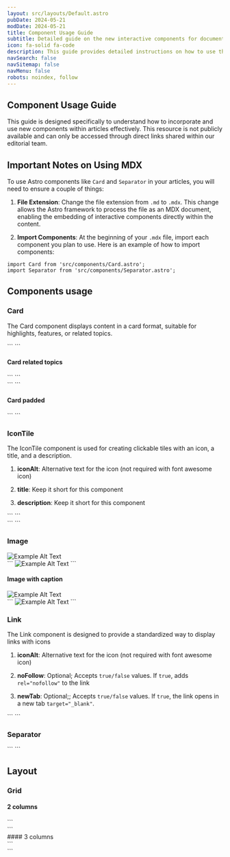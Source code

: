 ```yaml
---
layout: src/layouts/Default.astro
pubDate: 2024-05-21
modDate: 2024-05-21
title: Component Usage Guide
subtitle: Detailed guide on the new interactive components for documentation articles
icon: fa-solid fa-code
description: This guide provides detailed instructions on how to use the newly introduced components in your documentation articles.
navSearch: false
navSitemap: false
navMenu: false
robots: noindex, follow
---
```


## Component Usage Guide

This guide is designed specifically to understand how to incorporate and use new components within articles effectively. This resource is not publicly available and can only be accessed through direct links shared within our editorial team.

## Important Notes on Using MDX

To use Astro components like `Card` and `Separator` in your articles, you will need to ensure a couple of things:

1. **File Extension**: Change the file extension from `.md` to `.mdx`. This change allows the Astro framework to process the file as an MDX document, enabling the embedding of interactive components directly within the content.

2. **Import Components**: At the beginning of your `.mdx` file, import each component you plan to use. Here is an example of how to import components:

```
import Card from 'src/components/Card.astro';
import Separator from 'src/components/Separator.astro';
```

## Components usage
### Card

The Card component displays content in a card format, suitable for highlights, features, or related topics.

<div class="docs-home simple-grid">

<Card
  title="Example Title"
  description="Example description of the feature."
  imgSrc="/docs/img/octopus-deploy-logo.png"
  imgAlt="Example Alt Text"
  link="/docs/deployments/kubernetes"
/>

<div>
	```
	<Card
		title="Example Title"
		description="Example description of the feature."
		imgSrc="/docs/img/octopus-deploy-logo.png"
		imgAlt="Example Alt Text"
		link="/docs/deployments/kubernetes"
	/>
	```
</div>

</div>

#### Card related topics

<div class="docs-home simple-grid">
	<Card
		imgAlt="Example Alt Text"
		imgSrc="/docs/img/octopus-deploy-logo.png"
		link="https://www.youtube.com/watch?v=example"
		title="Watch Our Tutorial"
		variant="related-topics"
	/>
	<div>
		```
		<Card
			imgAlt="Example Alt Text"
			imgSrc="/docs/img/octopus-deploy-logo.png"
			link="https://www.youtube.com/watch?v=example"
			title="Watch Our Tutorial"
			variant="related-topics"
		/>
		```
	</div>
	<Card
		imgAlt="Example Alt Text"
		imgSrc="/docs/img/octopus-deploy-logo.png"
		link="/docs/deployments/kubernetes"
		title="Watch Our Tutorial"
		variant="related-topics"
	/>
	<div>
		```
		<Card
			imgAlt="Example Alt Text"
			imgSrc="/docs/img/octopus-deploy-logo.png"
			link="/docs/deployments/kubernetes"
			title="Watch Our Tutorial"
			variant="related-topics"
		/>
		```
	</div>
</div>

#### Card padded

<div class="docs-home simple-grid">
	<Card
		description="Example description with added padding for emphasis."
		imgAlt="Example Alt Text"
		imgSrc="/docs/img/octopus-deploy-logo.png"
		link="/docs/deployments/kubernetes"
		title="Padded Example Title"
		variant="padded"
	/>
	<div>
		```
		<Card
			description="Example description with added padding for emphasis."
			imgAlt="Example Alt Text"
			imgSrc="/docs/img/octopus-deploy-logo.png"
			link="/docs/deployments/kubernetes"
			title="Padded Example Title"
			variant="padded"
		/>
		```
	</div>
</div>

### IconTile

The IconTile component is used for creating clickable tiles with an icon, a title, and a description.

1. **iconAlt**: Alternative text for the icon (not required with font awesome icon)

2. **title**: Keep it short for this component

3. **description**: Keep it short for this component


<div class="docs-home simple-grid">
	<IconTile
		description="Learn more about deploying applications with Kubernetes using Octopus Deploy."
		iconSrc="/docs/img/octopus.svg"
		iconAlt="Example Alt Text"
		link="/docs/deployments/kubernetes"
		title="Kubernetes Deployment"
	/>
	<div>
		```
		<IconTile
			description="Learn more about deploying applications with Kubernetes using Octopus Deploy."
			iconSrc="/docs/img/octopus.svg"
			iconAlt="Example Alt Text"
			link="/docs/deployments/kubernetes"
			title="Kubernetes Deployment"
		/>
		```
	</div>
	<IconTile
		iconSrc="/docs/img/octopus.svg"
		iconAlt="Example Alt Text"
		link="/docs/deployments/kubernetes"
		title="Kubernetes Deployment"
	/>
	<div>
		```
		<IconTile
			iconSrc="/docs/img/octopus.svg"
			iconAlt="Example Alt Text"
			link="/docs/deployments/kubernetes"
			title="Kubernetes Deployment"
		/>
		```
	</div>
</div>

### Image

<div class="docs-home simple-grid">
	<Image
		src="/docs/img/deployments/kubernetes/kustomize/referenced-packages.png"
		alt="Example Alt Text"
	/>
	<div>
		```
		<Image
			src="/docs/img/octopus.svg"
			alt="Example Alt Text"
		/>
		```
	</div>
</div>

#### Image with caption

<div class="docs-home simple-grid">
	<Image
		src="/docs/img/deployments/kubernetes/kustomize/referenced-packages.png"
		alt="Example Alt Text"
		caption="Example caption"
	/>
	<div>
		```
		<Image
			src="/docs/img/octopus.svg"
			alt="Example Alt Text"
			caption="Example caption"
		/>
		```
	</div>
</div>

### Link

The Link component is designed to provide a standardized way to display links with icons

1. **iconAlt**: Alternative text for the icon (not required with font awesome icon)

2. **noFollow**: Optional; Accepts `true/false` values. If `true`, adds `rel="nofollow"` to the link

3. **newTab**: Optional;; Accepts `true/false` values. If `true`, the link opens in a new tab `target="_blank"`.

<div class="docs-home simple-grid">
	<Link
		link="/docs/deployments/kubernetes"
		text="Link with Icon Example"
		icon="/docs/img/octopus.svg"
		iconAlt="Example Icon Description"
	/>
	<div>
		```
		<Link
			link="/docs/deployments/kubernetes"
			text="Link with Icon Example"
			icon="/docs/img/icon-example.svg"
			iconAlt="Example Icon Description"
		/>
		```
	</div>
</div>

### Separator

<div class="docs-home simple-grid">
	<Separator />
	<div>
		```
		<Separator />
		```
	</div>
</div>



## Layout
### Grid
#### 2 columns

<div>
	<div class="docs-home simple-grid">
		<Card
			imgAlt="Example Alt Text"
			imgSrc="/docs/img/octopus-deploy-logo.png"
			link="https://www.youtube.com/watch?v=example"
			title="Watch Our Tutorial"
			variant="related-topics"
		/>
		<Card
			imgAlt="Example Alt Text"
			imgSrc="/docs/img/octopus-deploy-logo.png"
			link="https://www.youtube.com/watch?v=example"
			title="Watch Our Tutorial"
			variant="related-topics"
		/>
	</div>
	<div>
		```
		<div class="docs-home simple-grid">
			<Card
				imgAlt="Example Alt Text"
				imgSrc="/docs/img/octopus-deploy-logo.png"
				link="https://www.youtube.com/watch?v=example"
				title="Watch Our Tutorial"
				variant="related-topics"
			/>
			<Card
				imgAlt="Example Alt Text"
				imgSrc="/docs/img/octopus-deploy-logo.png"
				link="https://www.youtube.com/watch?v=example"
				title="Watch Our Tutorial"
				variant="related-topics"
			/>
		</div>
		```
	</div>
</div>
#### 3 columns

<div>
	<div class="docs-home simple-grid-3">
		<IconTile
			description="Learn more about deploying"
			iconSrc="/docs/img/octopus.svg"
			iconAlt="Example Alt Text"
			link="/docs/deployments/kubernetes"
			title="Deployments"
		/>
		<IconTile
			description="Learn more about deploying"
			iconSrc="/docs/img/octopus.svg"
			iconAlt="Example Alt Text"
			link="/docs/deployments/kubernetes"
			title="Deployments"
		/>
		<IconTile
			description="Learn more about deploying"
			iconSrc="/docs/img/octopus.svg"
			iconAlt="Example Alt Text"
			link="/docs/deployments/kubernetes"
			title="Deployments"
		/>
	</div>
	<div>
		```
		<div class="docs-home simple-grid-3">
			<IconTile
				description="Learn more about deploying applications with Kubernetes using Octopus Deploy."
				iconSrc="/docs/img/octopus.svg"
				iconAlt="Example Alt Text"
				link="/docs/deployments/kubernetes"
				title="Kubernetes Deployment"
			/>
			<IconTile
				description="Learn more about deploying applications with Kubernetes using Octopus Deploy."
				iconSrc="/docs/img/octopus.svg"
				iconAlt="Example Alt Text"
				link="/docs/deployments/kubernetes"
				title="Kubernetes Deployment"
			/>
			<IconTile
				description="Learn more about deploying applications with Kubernetes using Octopus Deploy."
				iconSrc="/docs/img/octopus.svg"
				iconAlt="Example Alt Text"
				link="/docs/deployments/kubernetes"
				title="Kubernetes Deployment"
			/>
		</div>
		```
	</div>
</div>
